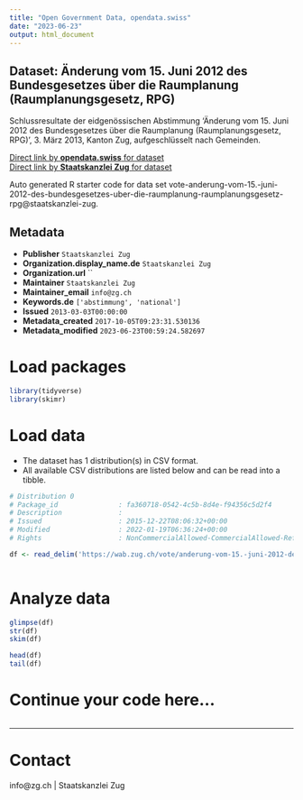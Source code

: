 ```yaml
---
title: "Open Government Data, opendata.swiss"
date: "2023-06-23"
output: html_document
---
```


## Dataset: Änderung vom 15. Juni 2012 des Bundesgesetzes über die Raumplanung (Raumplanungsgesetz, RPG)

Schlussresultate der eidgenössischen Abstimmung 'Änderung vom 15. Juni 2012 des Bundesgesetzes über die Raumplanung (Raumplanungsgesetz, RPG)', 3. März 2013, Kanton Zug, aufgeschlüsselt nach Gemeinden.

[Direct link by **opendata.swiss** for dataset](https://opendata.swiss/de/dataset/anderung-vom-15-juni-2012-des-bundesgesetzes-uber-die-raumplanung-raumplanungsgesetz-rpg)<br>
[Direct link by **Staatskanzlei Zug** for dataset](https://wab.zug.ch/vote/anderung-vom-15.-juni-2012-des-bundesgesetzes-uber-die-raumplanung-raumplanungsgesetz-rpg/data)

Auto generated R starter code for data set vote-anderung-vom-15.-juni-2012-des-bundesgesetzes-uber-die-raumplanung-raumplanungsgesetz-rpg@staatskanzlei-zug.

## Metadata

- **Publisher** `Staatskanzlei Zug`
- **Organization.display_name.de** `Staatskanzlei Zug`
- **Organization.url** ``
- **Maintainer** `Staatskanzlei Zug`
- **Maintainer_email** `info@zg.ch`
- **Keywords.de** `['abstimmung', 'national']`
- **Issued** `2013-03-03T00:00:00`
- **Metadata_created** `2017-10-05T09:23:31.530136`
- **Metadata_modified** `2023-06-23T00:59:24.582697`


# Load packages

```r

library(tidyverse)
library(skimr)

```

# Load data

-   The dataset has 1 distribution(s) in CSV format.
-   All available CSV distributions are listed below and can be read into a tibble.

```r

# Distribution 0
# Package_id               : fa360718-0542-4c5b-8d4e-f94356c5d2f4
# Description              : 
# Issued                   : 2015-12-22T08:06:32+00:00
# Modified                 : 2022-01-19T06:36:24+00:00
# Rights                   : NonCommercialAllowed-CommercialAllowed-ReferenceRequired

df <- read_delim('https://wab.zug.ch/vote/anderung-vom-15.-juni-2012-des-bundesgesetzes-uber-die-raumplanung-raumplanungsgesetz-rpg/data-csv')



```

# Analyze data

```r

glimpse(df)
str(df)
skim(df)

head(df)
tail(df)

```

# Continue your code here...

```r

```

------------------------------------------------------------------------

# Contact

info@zg.ch | Staatskanzlei Zug
